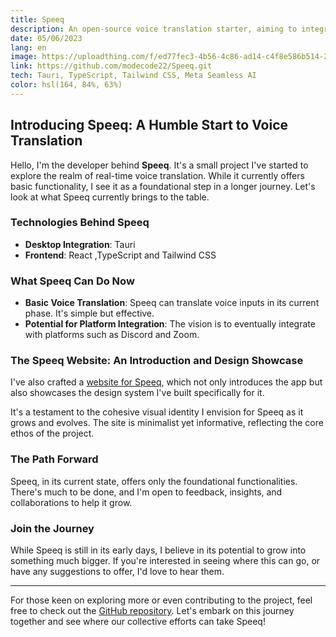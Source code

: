 ```yaml
---
title: Speeq
description: An open-source voice translation starter, aiming to integrate with platforms like Discord and Zoom. A foundational step towards breaking language barriers.
date: 05/06/2023
lang: en
image: https://uploadthing.com/f/ed77fec3-4b56-4c86-ad14-c4f8e586b514-22ox.webp
link: https://github.com/modecode22/Speeq.git
tech: Tauri, TypeScript, Tailwind CSS, Meta Seamless AI
color: hsl(164, 84%, 63%)
---
```


## Introducing Speeq: A Humble Start to Voice Translation

Hello, I'm the developer behind **Speeq**. It's a small project I've started to explore the realm of real-time voice translation. While it currently offers basic functionality, I see it as a foundational step in a longer journey. Let's look at what Speeq currently brings to the table.

<BlogImage src="https://speeq.vercel.app/_next/image?url=%2Fapp.jpg&w=1080&q=75" alt="Speeq App" />


### Technologies Behind Speeq

- **Desktop Integration**: Tauri
- **Frontend**: React ,TypeScript and Tailwind CSS

### What Speeq Can Do Now

- **Basic Voice Translation**: Speeq can translate voice inputs in its current phase. It's simple but effective.
- **Potential for Platform Integration**: The vision is to eventually integrate with platforms such as Discord and Zoom.

### The Speeq Website: An Introduction and Design Showcase

I've also crafted a [website for Speeq](https://speeq.vercel.app/), which not only introduces the app but also showcases the design system I've built specifically for it.

<BlogImage src="https://uploadthing.com/f/44bf45d2-8e53-45cf-927a-eef19a98c9bc-oqbpzb.png" alt="Speeq Website" />

It's a testament to the cohesive visual identity I envision for Speeq as it grows and evolves. The site is minimalist yet informative, reflecting the core ethos of the project.

### The Path Forward

Speeq, in its current state, offers only the foundational functionalities. There's much to be done, and I'm open to feedback, insights, and collaborations to help it grow.

### Join the Journey

While Speeq is still in its early days, I believe in its potential to grow into something much bigger. If you're interested in seeing where this can go, or have any suggestions to offer, I'd love to hear them.

---

For those keen on exploring more or even contributing to the project, feel free to check out the [GitHub repository](https://github.com/modecode22/Speeq.git). Let's embark on this journey together and see where our collective efforts can take Speeq!
